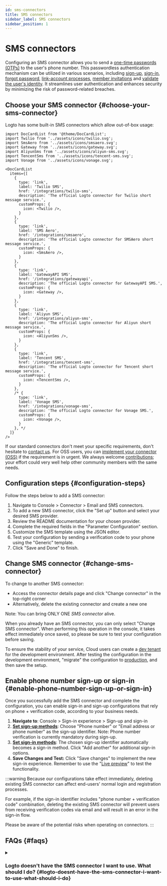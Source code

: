 ```yaml
---
id: sms-connectors
title: SMS connectors
sidebar_label: SMS connectors
sidebar_position: 1
---
```


# SMS connectors

Configuring an SMS connector allows you to send a [one-time passwords (OTPs)](https://auth.wiki/otp) to the user's phone number. This passwordless authentication mechanism can be utilized in various scenarios, including [sign-up](/end-user-flows/sign-up-and-sign-in/sign-up), [sign-in](/end-user-flows/sign-up-and-sign-in/sign-in), [forgot password](/end-user-flows/sign-up-and-sign-in/reset-password), [link-account processes](/end-user-flows/sign-up-and-sign-in/social-sign-in#account-linking), [member invitations](/end-user-flows/organization-experience/invite-organization-members) and [validate the user's identity](/end-user-flows/security-verification). It streamlines user authentication and enhances security by minimizing the risk of password-related breaches.

## Choose your SMS connector \{#choose-your-sms-connector}

Logto has some built-in SMS connectors which allow out-of-box usage:

```mdx-code-block
import DocCardList from '@theme/DocCardList';
import Twilio from '../assets/icons/twilio.svg';
import SmsAero from '../assets/icons/smsaero.svg';
import Gateway from '../assets/icons/gateway.svg';
import AliyunSms from '../assets/icons/aliyun-sms.svg';
import TencentSms from '../assets/icons/tencent-sms.svg';
import Vonage from '../assets/icons/vonage.svg';

<DocCardList
  items={[
    {
      type: 'link',
      label: 'Twilio SMS',
      href: '/integrations/twilio-sms',
      description: 'The official Logto connector for Twilio short message service.',
      customProps: {
        icon: <Twilio />,
      }
    },
    {
      type: 'link',
      label: 'SMS Aero',
      href: '/integrations/smsaero',
      description: 'The official Logto connector for SMSAero short message service.',
      customProps: {
        icon: <SmsAero />,
      }
    },
    {
      type: 'link',
      label: 'GatewayAPI SMS',
      href: '/integrations/gatewayapi',
      description: 'The official Logto connector for GatewayAPI SMS.',
      customProps: {
        icon: <Gateway />,
      }
    },
    {
      type: 'link',
      label: 'Aliyun SMS',
      href: '/integrations/aliyun-sms',
      description: 'The official Logto connector for Aliyun short message service.',
      customProps: {
        icon: <AliyunSms />,
      }
    },
    {
      type: 'link',
      label: 'Tencent SMS',
      href: '/integrations/tencent-sms',
      description: 'The official Logto connector for Tencent short message service.',
      customProps: {
        icon: <TencentSms />,
      }
    },
    /* {
      type: 'link',
      label: 'Vonage SMS',
      href: '/integrations/vonage-sms',
      description: 'The official Logto connector for Vonage SMS.',
      customProps: {
        icon: <Vonage />,
      }
    }, */
  ]}
/>
```

If our standard connectors don't meet your specific requirements, don't hesitate to [contact us](https://logto.productlane.com/roadmap). For OSS users, you can [implement your connector (OSS)](/logto-oss/develop-your-connector/implement-connectors#build-a-passwordless-connector) if the requirement is in urgent. We always welcome [contributions](/logto-oss/contribution); your effort could very well help other community members with the same needs.

## Configuration steps \{#configuration-steps}

Follow the steps below to add a SMS connector:

1. Navigate to <CloudLink to="/connectors/passwordless">Console > Connector > Email and SMS connectors</CloudLink>.
2. To add a new SMS connector, click the "Set up" button and select your desired SMS provider.
3. Review the README documentation for your chosen provider.
4. Complete the required fields in the "Parameter Configuration" section.
5. Customize the SMS template using the JSON editor.
6. Test your configuration by sending a verification code to your phone using the "Generic" template.
7. Click "Save and Done" to finish.

## Change SMS connector \{#change-sms-connector}

To change to another SMS connector:

- Access the connector details page and click "Change connector" in the top-right corner
- Alternatively, delete the existing connector and create a new one

Note: You can bring ONLY ONE _SMS connector_ alive.

When you already have an SMS connector, you can only select "Change SMS connector". When performing this operation in the console, it takes effect immediately once saved, so please be sure to test your configuration before saving.

To ensure the stability of your service, Cloud users can create a [dev tenant](/logto-cloud/tenant-settings#development) for the development environment. After testing the configuration in the development environment, "migrate" the configuration to [production](/logto-cloud/tenant-settings#production), and then save the setup.

## Enable phone number sign-up or sign-in \{#enable-phone-number-sign-up-or-sign-in}

Once you successfully add the SMS connector and complete the configuration, you can enable sign-in and sign-up configurations that rely on phone + verification code, according to your business needs.

1. **Navigate to**: <CloudLink to="/sign-in-experience/sign-up-and-sign-in">Console > Sign-in experience > Sign-up and sign-in</CloudLink>
2. [**Set sign-up methods**](/end-user-flows/sign-up-and-sign-in/sign-up): Choose "Phone number" or "Email address or phone number" as the sign-up identifier. Note: Phone number verification is currently mandatory during sign-up.
3. [**Set sign-in methods**](/end-user-flows/sign-up-and-sign-in/sign-in): The chosen sign-up identifier automatically becomes a sign-in method. Click "Add another" for additional sign-in options.
4. **Save Changes and Test:** Click "Save changes" to implement the new sign-in experience. Remember to use the "[Live preview](/customization/live-preview)" to test the functionality.

:::warning
Because our configurations take effect immediately, deleting existing SMS connector can affect end-users' normal login and registration processes.

For example, if the sign-in identifier includes "phone number + verification code" combination, deleting the existing SMS connector will prevent users from receiving verification codes via email and will result in an error in the sign-in flow.

Please be aware of the potential risks when operating on connectors.
:::

## FAQs \{#faqs}

<details>
<summary>

### Logto doesn't have the SMS connector I want to use. What should I do? \{#logto-doesnt-have-the-sms-connector-i-want-to-use-what-should-i-do}

</summary>

We're still working on more connectors. If you require further options, just let us know your needs in Discord and file a Feature Request on [GitHub](https://github.com/logto-io/logto/issues). If you need further assistance, you can also [contact us via email](mailto:contact@logto.io).

For open-source Logto users, we provide an easy-to-extend connector creation method, allowing you to [customize your own connector](/logto-oss/develop-your-connector) based on your specific scenarios. You are always welcomed to submit a pull request to Logto, so that others in the community may also benefit from your work.

</details>
